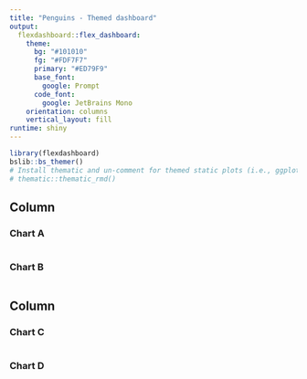 ```yaml
---
title: "Penguins - Themed dashboard"
output: 
  flexdashboard::flex_dashboard:
    theme:
      bg: "#101010"
      fg: "#FDF7F7" 
      primary: "#ED79F9"
      base_font:
        google: Prompt
      code_font:
        google: JetBrains Mono
    orientation: columns
    vertical_layout: fill
runtime: shiny
---
```


```r
library(flexdashboard)
bslib::bs_themer()
# Install thematic and un-comment for themed static plots (i.e., ggplot2)
# thematic::thematic_rmd()
```

Column {data-width=650 .tabset}
-----------------------------------------------------------------------

### Chart A

```r

```

### Chart B

```r

```

Column {data-width=350}
-----------------------------------------------------------------------

### Chart C

```r

```

### Chart D

```r

```

